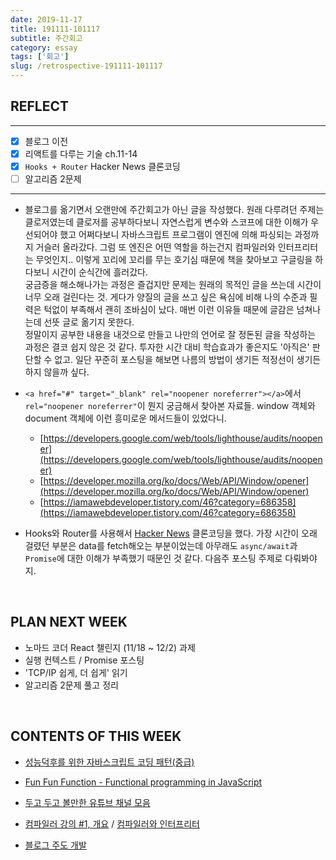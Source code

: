 ```yaml
---
date: 2019-11-17
title: 191111-101117
subtitle: 주간회고
category: essay
tags: ['회고']
slug: /retrospective-191111-101117
---
```


## REFLECT

---

- [x] 블로그 이전
- [x] 리액트를 다루는 기술 ch.11-14
- [x] `Hooks + Router` Hacker News 클론코딩
- [ ] 알고리즘 2문제

---

- 블로그를 옮기면서 오랜만에 주간회고가 아닌 글을 작성했다. 원래 다루려던 주제는 클로저였는데 클로저를 공부하다보니 자연스럽게 변수와 스코프에 대한 이해가 우선되어야 했고 어쩌다보니 자바스크립트 프로그램이 엔진에 의해 파싱되는 과정까지 거슬러 올라갔다. 그럼 또 엔진은 어떤 역할을 하는건지 컴파일러와 인터프리터는 무엇인지.. 이렇게 꼬리에 꼬리를 무는 호기심 때문에 책을 찾아보고 구글링을 하다보니 시간이 순식간에 흘러갔다.<br /> 궁금증을 해소해나가는 과정은 즐겁지만 문제는 원래의 목적인 글을 쓰는데 시간이 너무 오래 걸린다는 것. 게다가 양질의 글을 쓰고 싶은 욕심에 비해 나의 수준과 필력은 턱없이 부족해서 괜히 조바심이 났다. 매번 이런 이유들 때문에 글감은 넘쳐나는데 선뜻 글로 옮기지 못한다.<br />정말이지 공부한 내용을 내것으로 만들고 나만의 언어로 잘 정돈된 글을 작성하는 과정은 결코 쉽지 않은 것 같다. 투자한 시간 대비 학습효과가 좋은지도 '아직은' 판단할 수 없고. 일단 꾸준히 포스팅을 해보면 나름의 방법이 생기든 적정선이 생기든 하지 않을까 싶다.

- `<a href="#" target="_blank" rel="noopener noreferrer"></a>`에서 `rel="noopener noreferrer"`이 뭔지 궁금해서 찾아본 자료들. window 객체와 document 객체에 이런 흥미로운 메서드들이 있었다니.

  - [https://developers.google.com/web/tools/lighthouse/audits/noopener](https://developers.google.com/web/tools/lighthouse/audits/noopener)
  - [https://developer.mozilla.org/ko/docs/Web/API/Window/opener](https://developer.mozilla.org/ko/docs/Web/API/Window/opener)
  - [https://iamawebdeveloper.tistory.com/46?category=686358](https://iamawebdeveloper.tistory.com/46?category=686358)

- Hooks와 Router를 사용해서 [Hacker News](https://news.ycombinator.com/) 클론코딩을 했다. 가장 시간이 오래 걸렸던 부분은 data를 fetch해오는 부분이었는데 아무래도 `async/await`과 `Promise`에 대한 이해가 부족했기 때문인 것 같다. 다음주 포스팅 주제로 다뤄봐야지.

<br />

## PLAN NEXT WEEK

- 노마드 코더 React 챌린지 (11/18 ~ 12/2) 과제
- 실행 컨텍스트 / Promise 포스팅
- 'TCP/IP 쉽게, 더 쉽게' 읽기
- 알고리즘 2문제 풀고 정리

<br />

## CONTENTS OF THIS WEEK

- [성능덕후를 위한 자바스크립트 코딩 패턴(중급)](https://joshua1988.github.io/web-development/javascript/javascript-best-practices/?fbclid=IwAR1ZndC7HRfJgEkdV8fkD8nYJCGogWz-vOerdb72k--wj99ttzKNWX4C3mo)

- [Fun Fun Function - Functional programming in JavaScript](https://www.youtube.com/playlist?list=PL0zVEGEvSaeEd9hlmCXrk5yUyqUag-n84)

- [두고 두고 볼만한 유튜브 채널 모음](https://velog.io/@devjang/%EB%91%90%EA%B3%A0-%EB%91%90%EA%B3%A0-%EB%B3%BC%EB%A7%8C%ED%95%9C-%EC%9C%A0%ED%8A%9C%EB%B8%8C-%EC%B1%84%EB%84%90-%EB%AA%A8%EC%9D%8C)

- [컴파일러 강의 #1, 개요](http://www.kwangsiklee.com/2018/06/%EC%BB%B4%ED%8C%8C%EC%9D%BC%EB%9F%AC-%EA%B0%95%EC%9D%98-1-%EA%B0%9C%EC%9A%94/) / [컴파일러와 인터프리터](https://hdnua.tistory.com/5)

- [블로그 주도 개발](https://www.slideshare.net/rockdoli/ss-48806118/19)

